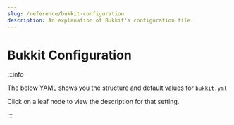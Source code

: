 ```yaml
---
slug: /reference/bukkit-configuration
description: An explanation of Bukkit's configuration file.
---
```


# Bukkit Configuration


:::info

The below YAML shows you the structure and default values for `bukkit.yml`

Click on a leaf node to view the description for that setting.

:::

<Config data={BukkitConfigSpec}/>
